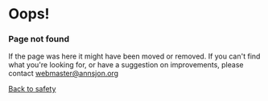 # Oops!

### Page not found

If the page was here it might have been moved or removed. If you can't find what you're looking for, or have a suggestion on improvements, please contact webmaster@annsjon.org

[Back to safety](/)
